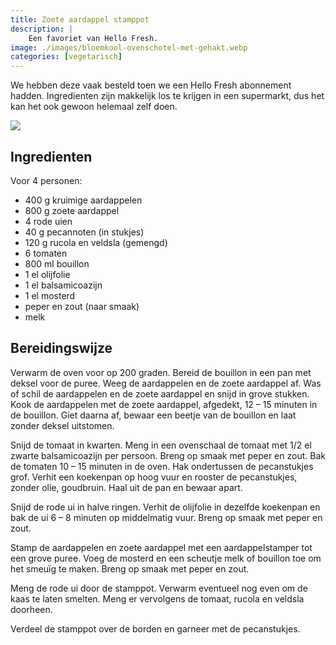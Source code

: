 ```yaml
---
title: Zoete aardappel stamppot
description: |
    Een favoriet van Hello Fresh.
image: ./images/bloemkool-ovenschotel-met-gehakt.webp
categories: [vegetarisch]
---
```


:::{.grid}
:::{.g-col-8}
We hebben deze vaak besteld toen we een Hello Fresh abonnement hadden. Ingredienten zijn makkelijk los te krijgen in een supermarkt, dus het kan het ook gewoon helemaal zelf doen.

:::
:::{.g-col-4}
![](./images/zoete-aardappel-stamppot.jpg)
:::
:::

## Ingredienten
Voor 4 personen:

- 400 g kruimige aardappelen
- 800 g zoete aardappel
- 4 rode uien
- 40 g pecannoten (in stukjes)
- 120 g rucola en veldsla (gemengd)
- 6 tomaten
- 800 ml bouillon
- 1 el olijfolie
- 1 el balsamicoazijn
- 1 el mosterd
- peper en zout (naar smaak)
- melk

## Bereidingswijze
Verwarm de oven voor op 200 graden. Bereid de bouillon in een pan met deksel voor de puree. Weeg de aardappelen en de zoete aardappel af. Was of schil de aardappelen en de zoete aardappel en snijd in grove stukken. Kook de aardappelen met de zoete aardappel, afgedekt, 12 – 15 minuten in de bouillon. Giet daarna af, bewaar een beetje van de bouillon en laat zonder deksel uitstomen.

Snijd de tomaat in kwarten. Meng in een ovenschaal de tomaat met 1/2 el zwarte balsamicoazijn per persoon. Breng op smaak met peper en zout. Bak de tomaten 10 – 15 minuten in de oven. Hak ondertussen de pecanstukjes grof. Verhit een koekenpan op hoog vuur en rooster de pecanstukjes, zonder olie, goudbruin. Haal uit de pan en bewaar apart.

Snijd de rode ui in halve ringen. Verhit de olijfolie in dezelfde koekenpan en bak de ui 6 – 8 minuten op middelmatig vuur. Breng op smaak met peper en zout.

Stamp de aardappelen en zoete aardappel met een aardappelstamper tot een grove puree. Voeg de mosterd en een scheutje melk of bouillon toe om het smeuïg te maken. Breng op smaak met peper en zout.

Meng de rode ui door de stamppot. Verwarm eventueel nog even om de kaas te laten smelten. Meng er vervolgens de tomaat, rucola en veldsla doorheen.

Verdeel de stamppot over de borden en garneer met de pecanstukjes.
